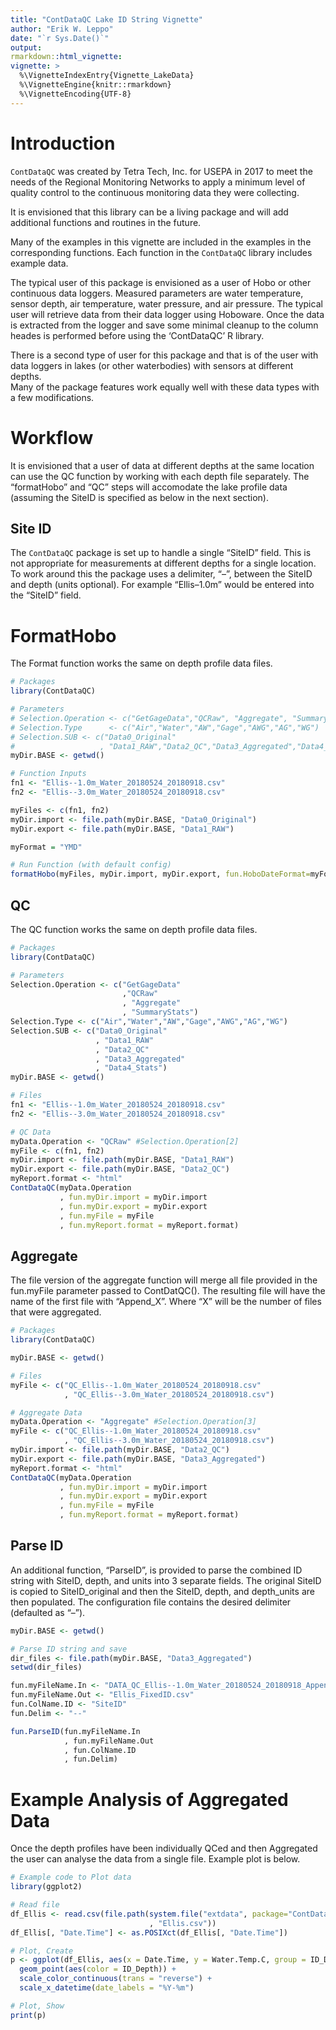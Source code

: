 ```yaml
---
title: "ContDataQC Lake ID String Vignette"
author: "Erik W. Leppo"
date: "`r Sys.Date()`"
output: 
rmarkdown::html_vignette:
vignette: >
  %\VignetteIndexEntry{Vignette_LakeData}
  %\VignetteEngine{knitr::rmarkdown}
  %\VignetteEncoding{UTF-8}
---
```


# Introduction
`ContDataQC` was created by Tetra Tech, Inc. for USEPA in 2017 to meet the needs
of the Regional Monitoring Networks to apply a minimum level of quality control 
to the continuous monitoring data they were collecting.

It is envisioned that this library can be a living package and will add 
additional functions and routines in the future.

Many of the examples in this vignette are included in the examples in the 
corresponding functions.  Each function in the `ContDataQC` library includes 
example data.

The typical user of this package is envisioned as a user of Hobo or other 
continuous data loggers.  Measured parameters are water temperature, sensor 
depth, air temperature, water pressure, and air pressure.  The typical user will
retrieve data from their data logger using Hoboware.  Once the data is extracted
from the logger and save some minimal cleanup to the column heades is performed 
before using the 'ContDataQC' R library.

There is a second type of user for this package and that is of the user with 
data loggers in lakes (or other waterbodies) with sensors at different depths.  
Many of the package features work equally well with these data types with a few 
modifications.

# Workflow
It is envisioned that a user of data at different depths at the same location 
can use the QC function by working with each depth file separately.  The 
"formatHobo" and "QC" steps will accomodate the lake profile data (assuming the 
SiteID is specified as below in the next section).

## Site ID
The `ContDataQC` package is set up to handle a single "SiteID" field.  This is 
not appropriate for measurements at different depths for a single location.  To 
work around this the package uses a delimiter, "--", between the SiteID and 
depth (units optional).  For example "Ellis--1.0m" would be entered into the 
"SiteID" field.

# FormatHobo
The Format function works the same on depth profile data files.

```r
# Packages
library(ContDataQC)

# Parameters
# Selection.Operation <- c("GetGageData","QCRaw", "Aggregate", "SummaryStats")
# Selection.Type      <- c("Air","Water","AW","Gage","AWG","AG","WG")
# Selection.SUB <- c("Data0_Original"
#                   , "Data1_RAW","Data2_QC","Data3_Aggregated","Data4_Stats")
myDir.BASE <- getwd()

# Function Inputs
fn1 <- "Ellis--1.0m_Water_20180524_20180918.csv"
fn2 <- "Ellis--3.0m_Water_20180524_20180918.csv"

myFiles <- c(fn1, fn2)
myDir.import <- file.path(myDir.BASE, "Data0_Original")
myDir.export <- file.path(myDir.BASE, "Data1_RAW")

myFormat = "YMD"

# Run Function (with default config)
formatHobo(myFiles, myDir.import, myDir.export, fun.HoboDateFormat=myFormat)
```

## QC
The QC function works the same on depth profile data files.

```r
# Packages
library(ContDataQC)

# Parameters
Selection.Operation <- c("GetGageData"
                         ,"QCRaw"
                         , "Aggregate"
                         , "SummaryStats")
Selection.Type <- c("Air","Water","AW","Gage","AWG","AG","WG")
Selection.SUB <- c("Data0_Original"
                   , "Data1_RAW"
                   , "Data2_QC"
                   , "Data3_Aggregated"
                   , "Data4_Stats")
myDir.BASE <- getwd()

# Files
fn1 <- "Ellis--1.0m_Water_20180524_20180918.csv"
fn2 <- "Ellis--3.0m_Water_20180524_20180918.csv"

# QC Data
myData.Operation <- "QCRaw" #Selection.Operation[2]
myFile <- c(fn1, fn2)
myDir.import <- file.path(myDir.BASE, "Data1_RAW")
myDir.export <- file.path(myDir.BASE, "Data2_QC")
myReport.format <- "html"
ContDataQC(myData.Operation
           , fun.myDir.import = myDir.import
           , fun.myDir.export = myDir.export
           , fun.myFile = myFile
           , fun.myReport.format = myReport.format)

```
## Aggregate
The file version of the aggregate function will merge all file provided in the 
fun.myFile parameter passed to ContDatQC().  The resulting file will have the 
name of the first file with "Append_X".  Where "X" will be the number of files 
that were aggregated.

```r
# Packages
library(ContDataQC)

myDir.BASE <- getwd()

# Files
myFile <- c("QC_Ellis--1.0m_Water_20180524_20180918.csv"
            , "QC_Ellis--3.0m_Water_20180524_20180918.csv")

# Aggregate Data
myData.Operation <- "Aggregate" #Selection.Operation[3]
myFile <- c("QC_Ellis--1.0m_Water_20180524_20180918.csv"
            , "QC_Ellis--3.0m_Water_20180524_20180918.csv")
myDir.import <- file.path(myDir.BASE, "Data2_QC")
myDir.export <- file.path(myDir.BASE, "Data3_Aggregated")
myReport.format <- "html"
ContDataQC(myData.Operation
           , fun.myDir.import = myDir.import
           , fun.myDir.export = myDir.export
           , fun.myFile = myFile
           , fun.myReport.format = myReport.format)
```

## Parse ID
An additional function, "ParseID", is provided to parse the combined ID string 
with SiteID, depth, and units into 3 separate fields.  The original SiteID is 
copied to SiteID_original and then the SiteID, depth, and depth_units are then 
populated.  The configuration file contains the desired delimiter (defaulted as 
"--").

```r
myDir.BASE <- getwd()

# Parse ID string and save
dir_files <- file.path(myDir.BASE, "Data3_Aggregated")
setwd(dir_files)

fun.myFileName.In <- "DATA_QC_Ellis--1.0m_Water_20180524_20180918_Append_2.csv"
fun.myFileName.Out <- "Ellis_FixedID.csv"
fun.ColName.ID <- "SiteID"
fun.Delim <- "--"

fun.ParseID(fun.myFileName.In
            , fun.myFileName.Out
            , fun.ColName.ID
            , fun.Delim)
```

# Example Analysis of Aggregated Data
Once the depth profiles have been individually QCed and then Aggregated the user
can analyse the data from a single file.  Example plot is below.

```r
# Example code to Plot data
library(ggplot2)

# Read file
df_Ellis <- read.csv(file.path(system.file("extdata", package="ContDataQC")
                               , "Ellis.csv"))
df_Ellis[, "Date.Time"] <- as.POSIXct(df_Ellis[, "Date.Time"])

# Plot, Create
p <- ggplot(df_Ellis, aes(x = Date.Time, y = Water.Temp.C, group = ID_Depth)) +
  geom_point(aes(color = ID_Depth)) +
  scale_color_continuous(trans = "reverse") +
  scale_x_datetime(date_labels = "%Y-%m")

# Plot, Show
print(p)
```

